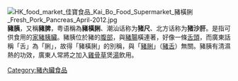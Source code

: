 {{unreferenced|time=2012-02-03T07:58:40+00:00}}
[[File:HK_food_market_佳寶食品_Kai_Bo_Food_Supermarket_豬橫脷_Fresh_Pork_Pancreas_April-2012.jpg|thumb]]
'''豬胰'''，又稱'''豬脾'''，粤语稱為'''豬橫脷'''、潮汕话称为'''猪尺'''、北方话称为'''猪沙肝'''。是指可供食用的[[家豬|家豬]][[胰臟|胰臟]]。豬胰位於豬的[[腹部|腹部]]，與[[豬腸|豬腸]]橫連著，好像一條[[舌頭|舌頭]]，而廣東話稱「舌」為「脷」，故得「豬橫脷」的別稱，與「[[豬脷|豬脷]]」（[[豬舌|豬舌]]）無關。豬胰有清濕熱的功效，廣東人常將之加入[[雞骨草|雞骨草]]煲[[湯|湯]]飲用。

{{food-stub}}

[[Category:豬內臟食品|Category:豬內臟食品]]